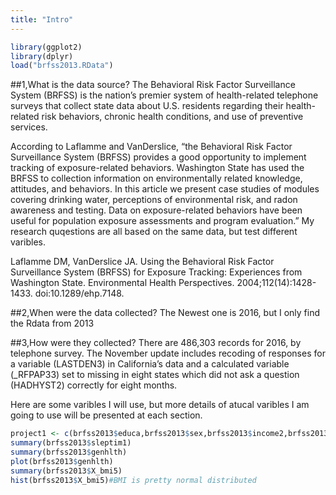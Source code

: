 ```yaml
---
title: "Intro"
---
```


```r
library(ggplot2)
library(dplyr)
load("brfss2013.RData")
```

##1,What is the data source?
The Behavioral Risk Factor Surveillance System (BRFSS) is the nation’s premier system of health-related telephone surveys that collect state data about U.S. residents regarding their health-related risk behaviors, chronic health conditions, and use of preventive services. 

According to Laflamme and VanDerslice, "the Behavioral Risk Factor Surveillance System (BRFSS) provides a good opportunity to implement tracking of exposure-related behaviors. Washington State has used the BRFSS to collection information on environmentally related knowledge, attitudes, and behaviors. In this article we present case studies of modules covering drinking water, perceptions of environmental risk, and radon awareness and testing. Data on exposure-related behaviors have been useful for population exposure assessments and program evaluation. " My research quqestions are all based on the same data, but test different varibles.

Laflamme DM, VanDerslice JA. Using the Behavioral Risk Factor Surveillance System (BRFSS) for Exposure Tracking: Experiences from Washington State. Environmental Health Perspectives. 2004;112(14):1428-1433. doi:10.1289/ehp.7148.

##2,When were the data collected?
The Newest one is 2016, but I only find the Rdata from 2013

##3,How were they collected?
There are 486,303 records for 2016, by telephone survey. The November update includes recoding of responses for a variable (LASTDEN3) in California’s data and a calculated variable (_RFPAP33) set to missing in eight states which did not ask a question (HADHYST2) correctly for eight months.

Here are some varibles I will use, but more details of atucal varibles I am going to use will be presented at each section. 


```r
project1 <- c(brfss2013$educa,brfss2013$sex,brfss2013$income2,brfss2013$physhlth,brfss2013$menthlth,brfss2013$X_bmi5,brfss2013$genhlth,brfss2013$smoke100)
summary(brfss2013$sleptim1)
summary(brfss2013$genhlth)
plot(brfss2013$genhlth)
summary(brfss2013$X_bmi5)
hist(brfss2013$X_bmi5)#BMI is pretty normal distributed
```
